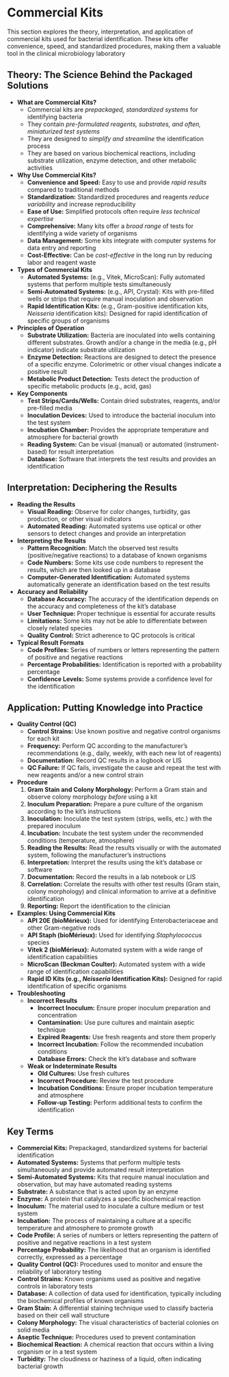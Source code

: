 #  Commercial Kits {-}

This section explores the theory, interpretation, and application of commercial kits used for bacterial identification. These kits offer convenience, speed, and standardized procedures, making them a valuable tool in the clinical microbiology laboratory

## **Theory: The Science Behind the Packaged Solutions** {-}

*   **What are Commercial Kits?**
    *   Commercial kits are *prepackaged, standardized systems* for identifying bacteria
    *   They contain *pre-formulated reagents, substrates, and often, miniaturized test systems*
    *   They are designed to *simplify and streamline* the identification process
    *   They are based on various biochemical reactions, including substrate utilization, enzyme detection, and other metabolic activities
*   **Why Use Commercial Kits?**
    *   **Convenience and Speed:** Easy to use and provide *rapid results* compared to traditional methods
    *   **Standardization:** Standardized procedures and reagents *reduce variability* and increase reproducibility
    *   **Ease of Use:** Simplified protocols often require *less technical expertise*
    *   **Comprehensive:** Many kits offer a *broad range* of tests for identifying a wide variety of organisms
    *   **Data Management:** Some kits integrate with computer systems for data entry and reporting
    *   **Cost-Effective:** Can be *cost-effective* in the long run by reducing labor and reagent waste
*   **Types of Commercial Kits**
    *   **Automated Systems:** (e.g., Vitek, MicroScan): Fully automated systems that perform multiple tests simultaneously
    *   **Semi-Automated Systems:** (e.g., API, Crystal): Kits with pre-filled wells or strips that require manual inoculation and observation
    *   **Rapid Identification Kits:** (e.g., Gram-positive identification kits, *Neisseria* identification kits): Designed for rapid identification of specific groups of organisms
*   **Principles of Operation**
    *   **Substrate Utilization:** Bacteria are inoculated into wells containing different substrates. Growth and/or a change in the media (e.g., pH indicator) indicate substrate utilization
    *   **Enzyme Detection:** Reactions are designed to detect the presence of a specific enzyme. Colorimetric or other visual changes indicate a positive result
    *   **Metabolic Product Detection:** Tests detect the production of specific metabolic products (e.g., acid, gas)
*   **Key Components**
    *   **Test Strips/Cards/Wells:** Contain dried substrates, reagents, and/or pre-filled media
    *   **Inoculation Devices:** Used to introduce the bacterial inoculum into the test system
    *   **Incubation Chamber:** Provides the appropriate temperature and atmosphere for bacterial growth
    *   **Reading System:** Can be visual (manual) or automated (instrument-based) for result interpretation
    *   **Database:** Software that interprets the test results and provides an identification

## **Interpretation: Deciphering the Results** {-}

*   **Reading the Results**
    *   **Visual Reading:** Observe for color changes, turbidity, gas production, or other visual indicators
    *   **Automated Reading:** Automated systems use optical or other sensors to detect changes and provide an interpretation
*   **Interpreting the Results**
    *   **Pattern Recognition:** Match the observed test results (positive/negative reactions) to a database of known organisms
    *   **Code Numbers:** Some kits use code numbers to represent the results, which are then looked up in a database
    *   **Computer-Generated Identification:** Automated systems automatically generate an identification based on the test results
*   **Accuracy and Reliability**
    *   **Database Accuracy:** The accuracy of the identification depends on the accuracy and completeness of the kit's database
    *   **User Technique:** Proper technique is essential for accurate results
    *   **Limitations:** Some kits may not be able to differentiate between closely related species
    *   **Quality Control:** Strict adherence to QC protocols is critical
*   **Typical Result Formats**
    *   **Code Profiles:** Series of numbers or letters representing the pattern of positive and negative reactions
    *   **Percentage Probabilities:** Identification is reported with a probability percentage
    *   **Confidence Levels:** Some systems provide a confidence level for the identification

## **Application: Putting Knowledge into Practice** {-}

*   **Quality Control (QC)**
    *   **Control Strains:** Use known positive and negative control organisms for each kit
    *   **Frequency:** Perform QC according to the manufacturer's recommendations (e.g., daily, weekly, with each new lot of reagents)
    *   **Documentation:** Record QC results in a logbook or LIS
    *   **QC Failure:** If QC fails, investigate the cause and repeat the test with new reagents and/or a new control strain
*   **Procedure**
    1.  **Gram Stain and Colony Morphology:** Perform a Gram stain and observe colony morphology *before* using a kit
    2.  **Inoculum Preparation:** Prepare a pure culture of the organism according to the kit's instructions
    3.  **Inoculation:** Inoculate the test system (strips, wells, etc.) with the prepared inoculum
    4.  **Incubation:** Incubate the test system under the recommended conditions (temperature, atmosphere)
    5.  **Reading the Results:** Read the results visually or with the automated system, following the manufacturer's instructions
    6.  **Interpretation:** Interpret the results using the kit's database or software
    7.  **Documentation:** Record the results in a lab notebook or LIS
    8.  **Correlation:** Correlate the results with other test results (Gram stain, colony morphology) and clinical information to arrive at a definitive identification
    9.  **Reporting:** Report the identification to the clinician
*   **Examples: Using Commercial Kits**
    *   **API 20E (bioMérieux):** Used for identifying Enterobacteriaceae and other Gram-negative rods
    *   **API Staph (bioMérieux):** Used for identifying *Staphylococcus* species
    *   **Vitek 2 (bioMérieux):** Automated system with a wide range of identification capabilities
    *   **MicroScan (Beckman Coulter):** Automated system with a wide range of identification capabilities
    *   **Rapid ID Kits (e.g., *Neisseria* Identification Kits):** Designed for rapid identification of specific organisms
*   **Troubleshooting**
    *   **Incorrect Results**
        *   **Incorrect Inoculum:** Ensure proper inoculum preparation and concentration
        *   **Contamination:** Use pure cultures and maintain aseptic technique
        *   **Expired Reagents:** Use fresh reagents and store them properly
        *   **Incorrect Incubation:** Follow the recommended incubation conditions
        *   **Database Errors:** Check the kit's database and software
    *   **Weak or Indeterminate Results**
        *   **Old Cultures:** Use fresh cultures
        *   **Incorrect Procedure:** Review the test procedure
        *   **Incubation Conditions:** Ensure proper incubation temperature and atmosphere
        *   **Follow-up Testing:** Perform additional tests to confirm the identification

##  **Key Terms** {-}

*   **Commercial Kits:** Prepackaged, standardized systems for bacterial identification
*   **Automated Systems:** Systems that perform multiple tests simultaneously and provide automated result interpretation
*   **Semi-Automated Systems:** Kits that require manual inoculation and observation, but may have automated reading systems
*   **Substrate:** A substance that is acted upon by an enzyme
*   **Enzyme:** A protein that catalyzes a specific biochemical reaction
*   **Inoculum:** The material used to inoculate a culture medium or test system
*   **Incubation:** The process of maintaining a culture at a specific temperature and atmosphere to promote growth
*   **Code Profile:** A series of numbers or letters representing the pattern of positive and negative reactions in a test system
*   **Percentage Probability:** The likelihood that an organism is identified correctly, expressed as a percentage
*   **Quality Control (QC):** Procedures used to monitor and ensure the reliability of laboratory testing
*   **Control Strains:** Known organisms used as positive and negative controls in laboratory tests
*   **Database:** A collection of data used for identification, typically including the biochemical profiles of known organisms
*   **Gram Stain:** A differential staining technique used to classify bacteria based on their cell wall structure
*   **Colony Morphology:** The visual characteristics of bacterial colonies on solid media
*   **Aseptic Technique:** Procedures used to prevent contamination
*   **Biochemical Reaction:** A chemical reaction that occurs within a living organism or in a test system
*   **Turbidity:** The cloudiness or haziness of a liquid, often indicating bacterial growth
